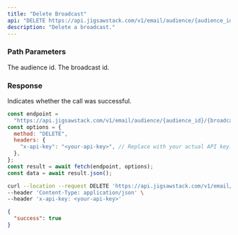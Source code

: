 ```yaml
---
title: "Delete Broadcast"
api: "DELETE https://api.jigsawstack.com/v1/email/audience/{audience_id}/{broadcast_id}"
description: "Delete a broadcast."
---
```


### Path Parameters

<ParamField path="audience_id" type="string" required>
  The audience id.
</ParamField>

<ParamField path="broadcast_id" type="string" required>
  The broadcast id.
</ParamField>

<Snippet file="header.mdx" />

### Response

<ResponseField name="success" type="boolean">
  Indicates whether the call was successful.
</ResponseField>

<RequestExample>

```javascript Node.js
const endpoint =
  "https://api.jigsawstack.com/v1/email/audience/{audience_id}/{broadcast_id}";
const options = {
  method: "DELETE",
  headers: {
    "x-api-key": "<your-api-key>", // Replace with your actual API key.
  },
};
const result = await fetch(endpoint, options);
const data = await result.json();
```

```bash cURL
curl --location --request DELETE 'https://api.jigsawstack.com/v1/email/audience/{audience_id}/{broadcast_id}' \
--header 'Content-Type: application/json' \
--header 'x-api-key: <your-api-key>'
```

</RequestExample>

<ResponseExample>

```json Response
{
  "success": true
}
```

</ResponseExample>
